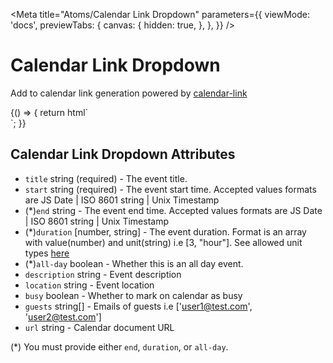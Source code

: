 
<Meta
  title="Atoms/Calendar Link Dropdown"
  parameters={{
    viewMode: 'docs',
    previewTabs: {
      canvas: {
        hidden: true,
      },
    },
  }}
/>

# Calendar Link Dropdown
Add to calendar link generation powered by [calendar-link](https://github.com/AnandChowdhary/calendar-link)

<Canvas>
  <Story name="Calendar Link Dropdown">
    {() => {
      return html`
      <div class='h-80'>
        <outline-calendar-link-dropdown 
          title='My Birthday'
          start='2022-03-06 18:00:00 +0100'
          end='2022-03-06 22:00:00 +0100'
          description="It's my birthday, I can cry if I want to"
          location='My house'
          url="#"
        >
        </outline-calendar-link-dropdown>
      </div>
      `;
    }}
  </Story>
</Canvas>

## Calendar Link Dropdown Attributes

- `title` string (required) - The event title. 
- `start` string (required) - The event start time. Accepted values formats are JS Date | ISO 8601 string | Unix Timestamp
- (*)`end` string - The event end time. Accepted values formats are JS Date | ISO 8601 string | Unix Timestamp
- (*)`duration` [number, string] - The event duration. Format is an array with value(number) and unit(string) i.e [3, "hour"]. See allowed unit types [here](https://day.js.org/docs/en/durations/creating#list-of-all-available-units)
- (*)`all-day` boolean - Whether this is an all day event. 
- `description` string - Event description
- `location` string - Event location
- `busy` boolean - Whether to mark on calendar as busy
- `guests` string[] - Emails of guests i.e ['user1@test.com', 'user2@test.com']
- `url` string - Calendar document URL

(*) You must provide either `end`, `duration`, or `all-day`.
